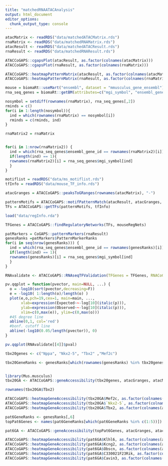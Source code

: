 ```yaml
---
title: "matchedRNAATACAnalysis"
output: html_document
editor_options: 
  chunk_output_type: console
---
```


```r
atacMatrix <- readRDS("data/matchedATACMatrix.rds")
rnaMatrix <- readRDS("data/matchedRNAMatrix.rds")
atacResult <- readRDS("data/matchedATACResult.rds")
rnaResult <- readRDS("data/matchedRNAResult.rds")

ATACCoGAPS::cgapsPlot(atacResult, as.factor(colnames(atacMatrix)))
ATACCoGAPS::cgapsPlot(rnaResult, as.factor(colnames(rnaMatrix)))

ATACCoGAPS::heatmapPatternMatrix(atacResult, as.factor(colnames(atacMatrix)), col = viridis::magma(n = 9))
ATACCoGAPS::heatmapPatternMatrix(rnaResult, as.factor(colnames(rnaMatrix)), col = viridis::magma(n = 9))

```

```r
mouse = biomaRt::useMart("ensembl", dataset = "mmusculus_gene_ensembl")
rna_seq_genes = biomaRt::getBM(attributes=c("mgi_symbol", "ensembl_gene_id") , filters="ensembl_gene_id", values =rownames(rnaMatrix),mart=mouse)

nosymbol = setdiff(rownames(rnaMatrix), rna_seq_genes[,2])
rminds = c()
for(i in 1:length(nosymbol)){
  ind = which(rownames(rnaMatrix) == nosymbol[i])
  rminds = c(rminds, ind)
}

rnaMatrix2 = rnaMatrix


for(i in 1:nrow(rnaMatrix2)) {
  ind = which(rna_seq_genes$ensembl_gene_id == rownames(rnaMatrix2)[i])
  if(length(ind) == 1){
  rownames(rnaMatrix2)[i] = rna_seq_genes$mgi_symbol[ind]
  }
}

motiflist = readRDS("data/ms_motiflist.rds")
tfInfo = readRDS("data/mouse_TF_info.rds")

atacGranges = ATACCoGAPS::peaksToGRanges(rownames(atacMatrix), "-")

patternMotifs = ATACCoGAPS::motifPatternMatch(atacResult, atacGranges, motiflist, "mm10", 0.1)
TFs = ATACCoGAPS::getTFs(patternMotifs, tfInfo)

load("data/regInfo.rda")

TFGenes = ATACCoGAPS::findRegulatoryNetworks(TFs, mouseRegNets)

patMarkers = CoGAPS::patternMarkers(rnaResult)
genesRanks =patMarkers$PatternMarkerRanks
for(i in seq(nrow(genesRanks))) {
  ind = which(rna_seq_genes$ensembl_gene_id == rownames(genesRanks)[i])
  if(length(ind) == 1){
  rownames(genesRanks)[i] = rna_seq_genes$mgi_symbol[ind]
  }
}  

RNAvalidate <- ATACCoGAPS::RNAseqTFValidation(TFGenes = TFGenes, RNACoGAPSResult = genesRanks, RNAPatternSet = c(3,6), ATACPatternSet = c(1,4,6), matrix = TRUE)

pv.qqplot = function(pvector, main=NULL, ...) {
  o = -log10(sort(pvector,decreasing=F))
  e = -log10( 1:length(o)/length(o) )
  plot(e,o,pch=19,cex=1, main=main, ...,
       xlab=expression(Expected~~-log[10](italic(p))),
       ylab=expression(Observed~~-log[10](italic(p))),
       xlim=c(0,max(e)), ylim=c(0,max(o)))
  #45 degree line
  abline(0,1, col='red')
  #bonf. cutoff line
  abline(-log10(0.05/length(pvector)), 0)
}

pv.qqplot(RNAvalidate[[4]]$pval)

tbx20genes <- c("Nppa", "Nkx2-5", "Tbx2" ,"Mef2c")

tbx20GeneRanks <- genesRanks[which(rownames(genesRanks) %in% tbx20genes), 6]


library(Mus.musculus)
tbx20GA <- ATACCoGAPS::geneAccessibility(tbx20genes, atacGranges, atacMatrix, Mus.musculus)

rownames(tbx20GA$Tbx2)

ATACCoGAPS::heatmapGeneAccessibility(tbx20GA$Mef2c, as.factor(colnames(atacMatrix)), colColors = c("darkorchid1", "blue"), col = c("white", "darkgreen"))
ATACCoGAPS::heatmapGeneAccessibility(tbx20GA$`Nkx2-5`, as.factor(colnames(atacMatrix)), colColors = c("darkorchid1", "blue"), col = c("white", "darkgreen"))
ATACCoGAPS::heatmapGeneAccessibility(tbx20GA$Tbx2, as.factor(colnames(atacMatrix)), colColors = c("darkorchid1", "blue"), col = c("white", "darkgreen"))

```


```r
pat6GeneRanks <- genesRanks[,6]
topPat6Genes <- names(pat6GeneRanks[which(pat6GeneRanks %in% c(1:5))])

pat6GA <- ATACCoGAPS::geneAccessibility(topPat6Genes, atacGranges, atacMatrix, Mus.musculus)

ATACCoGAPS::heatmapGeneAccessibility(pat6GA$Klhl6, as.factor(colnames(atacMatrix)), colColors = c("darkorchid1", "blue"), col = c("white", "darkgreen"))
ATACCoGAPS::heatmapGeneAccessibility(pat6GA$Kcng2, as.factor(colnames(atacMatrix)), colColors = c("darkorchid1", "blue"), col = c("white", "darkgreen"))
ATACCoGAPS::heatmapGeneAccessibility(pat6GA$Obscn, as.factor(colnames(atacMatrix)))
ATACCoGAPS::heatmapGeneAccessibility(pat6GA$C330021F23Rik, as.factor(colnames(atacMatrix)))
ATACCoGAPS::heatmapGeneAccessibility(pat6GA$Cavin3, as.factor(colnames(atacMatrix)))
```


